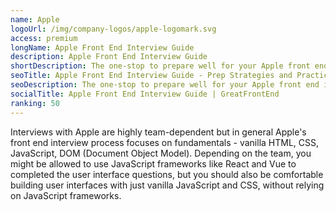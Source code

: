 ```yaml
---
name: Apple
logoUrl: /img/company-logos/apple-logomark.svg
access: premium
longName: Apple Front End Interview Guide
description: Apple Front End Interview Guide
shortDescription: The one-stop to prepare well for your Apple front end interviews
seoTitle: Apple Front End Interview Guide - Prep Strategies and Practice Questions
seoDescription: The one-stop to prepare well for your Apple front end interviews. Discover insider tips, optimal prep strategies, and practice questions known to be tested.
socialTitle: Apple Front End Interview Guide | GreatFrontEnd
ranking: 50
---
```


Interviews with Apple are highly team-dependent but in general Apple's front end interview process focuses on fundamentals - vanilla HTML, CSS, JavaScript, DOM (Document Object Model). Depending on the team, you might be allowed to use JavaScript frameworks like React and Vue to completed the user interface questions, but you should also be comfortable building user interfaces with just vanilla JavaScript and CSS, without relying on JavaScript frameworks.
